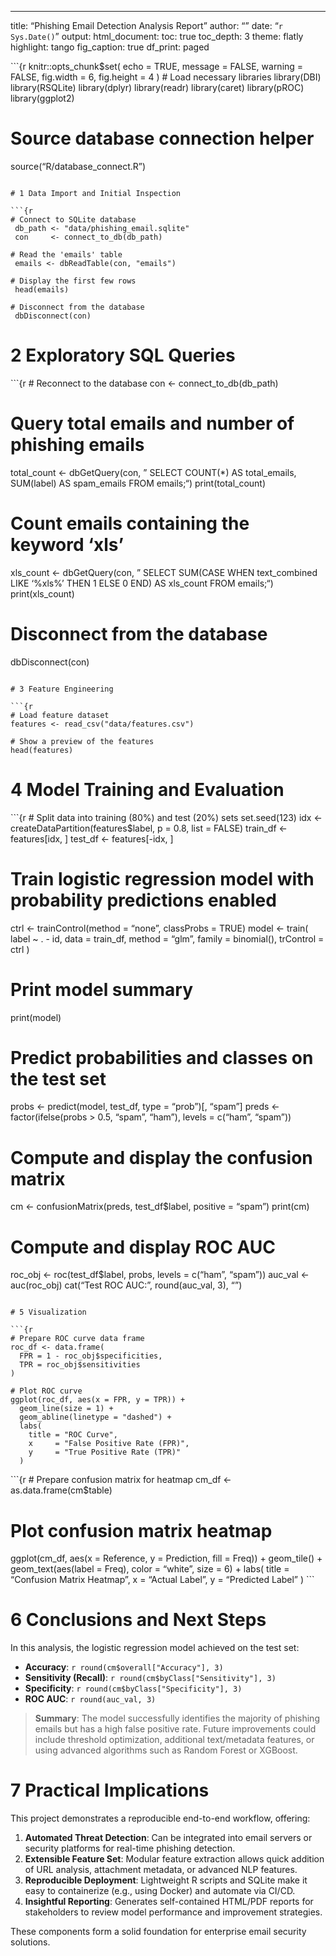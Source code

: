 ---

title: "Phishing Email Detection Analysis Report" author: "" date: "`r Sys.Date()`" output: html\_document: toc: true toc\_depth: 3 theme: flatly highlight: tango fig\_caption: true df\_print: paged

```{r
knitr::opts_chunk$set(
  echo = TRUE,
  message = FALSE,
  warning = FALSE,
  fig.width = 6,
  fig.height = 4
)
# Load necessary libraries
library(DBI)
library(RSQLite)
library(dplyr)
library(readr)
library(caret)
library(pROC)
library(ggplot2)

# Source database connection helper
source("R/database_connect.R")
```

# 1 Data Import and Initial Inspection

```{r
# Connect to SQLite database
 db_path <- "data/phishing_email.sqlite"
 con     <- connect_to_db(db_path)

# Read the 'emails' table
 emails <- dbReadTable(con, "emails")

# Display the first few rows
 head(emails)

# Disconnect from the database
 dbDisconnect(con)
```

# 2 Exploratory SQL Queries

```{r
# Reconnect to the database
con <- connect_to_db(db_path)

# Query total emails and number of phishing emails
total_count <- dbGetQuery(con, "
  SELECT
    COUNT(*) AS total_emails,
    SUM(label) AS spam_emails
  FROM emails;")
print(total_count)

# Count emails containing the keyword 'xls'
xls_count <- dbGetQuery(con, "
  SELECT
    SUM(CASE WHEN text_combined LIKE '%xls%' THEN 1 ELSE 0 END) AS xls_count
  FROM emails;")
print(xls_count)

# Disconnect from the database
 dbDisconnect(con)
```

# 3 Feature Engineering

```{r
# Load feature dataset
features <- read_csv("data/features.csv")

# Show a preview of the features
head(features)
```

# 4 Model Training and Evaluation

```{r
# Split data into training (80%) and test (20%) sets
set.seed(123)
idx      <- createDataPartition(features$label, p = 0.8, list = FALSE)
train_df <- features[idx, ]
test_df  <- features[-idx, ]

# Train logistic regression model with probability predictions enabled
ctrl <- trainControl(method = "none", classProbs = TRUE)
model <- train(
  label ~ . - id,
  data      = train_df,
  method    = "glm",
  family    = binomial(),
  trControl = ctrl
)

# Print model summary
print(model)

# Predict probabilities and classes on the test set
probs <- predict(model, test_df, type = "prob")[, "spam"]
preds <- factor(ifelse(probs > 0.5, "spam", "ham"), levels = c("ham", "spam"))

# Compute and display the confusion matrix
cm <- confusionMatrix(preds, test_df$label, positive = "spam")
print(cm)

# Compute and display ROC AUC
roc_obj <- roc(test_df$label, probs, levels = c("ham", "spam"))
auc_val <- auc(roc_obj)
cat("Test ROC AUC:", round(auc_val, 3), "\n")
```

# 5 Visualization

```{r
# Prepare ROC curve data frame
roc_df <- data.frame(
  FPR = 1 - roc_obj$specificities,
  TPR = roc_obj$sensitivities
)

# Plot ROC curve
ggplot(roc_df, aes(x = FPR, y = TPR)) +
  geom_line(size = 1) +
  geom_abline(linetype = "dashed") +
  labs(
    title = "ROC Curve",
    x     = "False Positive Rate (FPR)",
    y     = "True Positive Rate (TPR)"
  )
```

```{r
# Prepare confusion matrix for heatmap
cm_df <- as.data.frame(cm$table)

# Plot confusion matrix heatmap
ggplot(cm_df, aes(x = Reference, y = Prediction, fill = Freq)) +
  geom_tile() +
  geom_text(aes(label = Freq), color = "white", size = 6) +
  labs(
    title = "Confusion Matrix Heatmap",
    x     = "Actual Label",
    y     = "Predicted Label"
  )
```

# 6 Conclusions and Next Steps

In this analysis, the logistic regression model achieved on the test set:

- **Accuracy**: `r round(cm$overall["Accuracy"], 3)`
- **Sensitivity (Recall)**: `r round(cm$byClass["Sensitivity"], 3)`
- **Specificity**: `r round(cm$byClass["Specificity"], 3)`
- **ROC AUC**: `r round(auc_val, 3)`

> **Summary**: The model successfully identifies the majority of phishing emails but has a high false positive rate. Future improvements could include threshold optimization, additional text/metadata features, or using advanced algorithms such as Random Forest or XGBoost.

# 7 Practical Implications

This project demonstrates a reproducible end-to-end workflow, offering:

1. **Automated Threat Detection**: Can be integrated into email servers or security platforms for real-time phishing detection.
2. **Extensible Feature Set**: Modular feature extraction allows quick addition of URL analysis, attachment metadata, or advanced NLP features.
3. **Reproducible Deployment**: Lightweight R scripts and SQLite make it easy to containerize (e.g., using Docker) and automate via CI/CD.
4. **Insightful Reporting**: Generates self-contained HTML/PDF reports for stakeholders to review model performance and improvement strategies.

These components form a solid foundation for enterprise email security solutions.


